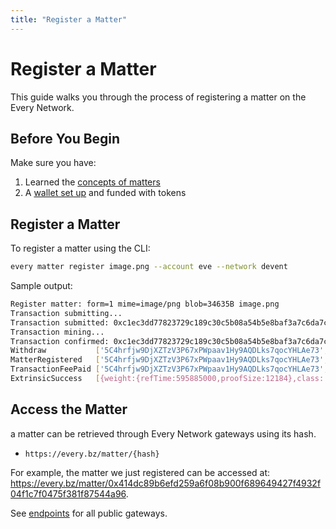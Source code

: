 ```yaml
---
title: "Register a Matter"
---
```


# Register a Matter

This guide walks you through the process of registering a matter on the Every Network.

## Before You Begin

Make sure you have:

1. Learned the [concepts of matters](/docs/concepts/elements#matter)
2. A [wallet set up](/docs/guides/set-up-wallets) and funded with tokens

## Register a Matter

To register a matter using the CLI:

```bash
every matter register image.png --account eve --network devent
```
Sample output:

```bash
Register matter: form=1 mime=image/png blob=34635B image.png
Transaction submitting...
Transaction submitted: 0xc1ec3dd77823729c189c30c5b08a54b5e8baf3a7c6da7c80ab9d44245bd8c7cb
Transaction mining...
Transaction confirmed: 0xc1ec3dd77823729c189c30c5b08a54b5e8baf3a7c6da7c80ab9d44245bd8c7cb block=20320 image.png
Withdraw           ['5C4hrfjw9DjXZTzV3P67xPWpaav1Hy9AQDLks7qocYHLAe73',595919749]
MatterRegistered   ['5C4hrfjw9DjXZTzV3P67xPWpaav1Hy9AQDLks7qocYHLAe73','0x414dc89b6efd259a6f08b900f689649427f4932f04f1c7f0475f381f87544a96']
TransactionFeePaid ['5C4hrfjw9DjXZTzV3P67xPWpaav1Hy9AQDLks7qocYHLAe73',595919749,0]
ExtrinsicSuccess   [{weight:{refTime:595885000,proofSize:12184},class:'Normal',paysFee:'Yes'}]
```

## Access the Matter

a matter can be retrieved through Every Network gateways using its hash.

- `https://every.bz/matter/{hash}`

For example, the matter we just registered can be accessed at: https://every.bz/matter/0x414dc89b6efd259a6f08b900f689649427f4932f04f1c7f0475f381f87544a96.

 See [endpoints](/docs/network/endpoints) for all public gateways.
